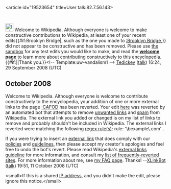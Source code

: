 <article id="19523654" title=User talk:82.7.56.143>
	<talkpage id="19523654" title="User talk:82.7.56.143">
[[Image:Information.svg|25px]]  Welcome to Wikipedia. Although everyone is welcome to make constructive contributions to Wikipedia, at least one of your recent edits{{#if:Brooklyn Bridge|, such as the one you made to [[:Brooklyn Bridge]],}} did not appear to be constructive and has been removed. Please use [[Wikipedia:Sandbox|the sandbox]] for any test edits you would like to make, and read the '''[[Wikipedia:Welcoming committee/Welcome to Wikipedia|welcome page]]''' to learn more about contributing constructively to this encyclopedia. {{#if:|{{{2}}}|Thank you.}}&lt;!-- Template:uw-vandalism1 --&gt; [[User:Tedickey|Tedickey]] ([[User talk:Tedickey|talk]]) 16:24, 29 September 2008 (UTC)

== October 2008 ==
Welcome to Wikipedia. Although everyone is welcome to contribute constructively to the encyclopedia, your addition of one or more external links to the page [[:CAFOD]] has been reverted. Your edit [http://en.wikipedia.org/w/index.php?title=CAFOD&amp;diff=244629067&amp;oldid=243210802 here] was reverted by an automated bot that attempts to remove [[WP:NOT#REPOSITORY|unwanted links]] and [[WP:SPAM|spam]] from Wikipedia.  The external link you added or changed is on my list of links to remove and probably shouldn't be included in Wikipedia.	 The external links I reverted were matching the following [[regex|regex rule(s)]]: rule: '\bexample\.com' .

If you were trying to insert an [[Wikipedia:External links|external link]] that does comply with our [[Wikipedia:List of policies|policies]] and [[Wikipedia:List of guidelines|guidelines]], then please accept my creator's apologies and feel free to undo the bot's revert.  Please read Wikipedia's [[WP:EL|external links guideline]] for more information, and consult my [[User:XLinkBot/Reversion reasons|list of frequently-reverted sites]]. For more information about me, see [[User:XLinkBot/FAQ|my FAQ page]]. Thanks! --[[User:XLinkBot|XLinkBot]] ([[User talk:XLinkBot|talk]]) 19:51, 11 October 2008 (UTC)

&lt;small&gt;If this is a shared [[IP address]], and you didn't make the edit, please ignore this notice.&lt;/small&gt;
	</talkpage>
</article>